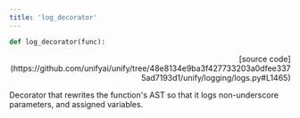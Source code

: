 ```yaml
---
title: 'log_decorator'
---
```


```python
def log_decorator(func):
```

<p align="right">[source code](https://github.com/unifyai/unify/tree/48e8134e9ba3f427733203a0dfee3375ad7193d1/unify/logging/logs.py#L1465)</p>

Decorator that rewrites the function's AST so that it logs non-underscore
parameters, and assigned variables.